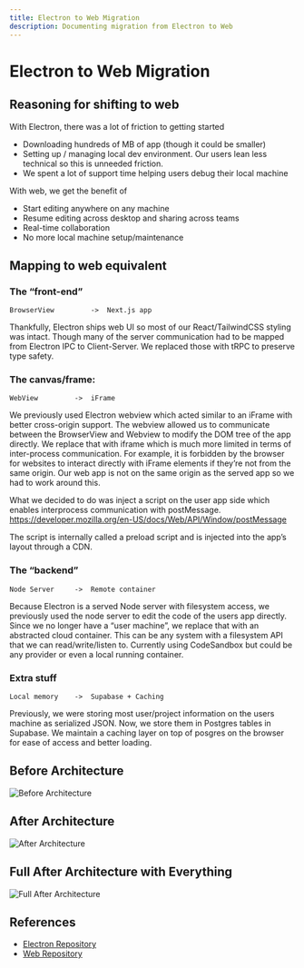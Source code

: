 ```yaml
---
title: Electron to Web Migration
description: Documenting migration from Electron to Web
---
```


# Electron to Web Migration

## Reasoning for shifting to web

With Electron, there was a lot of friction to getting started
- Downloading hundreds of MB of app (though it could be smaller)
- Setting up / managing local dev environment. Our users lean less technical so this is unneeded friction.
- We spent a lot of support time helping users debug their local machine

With web, we get the benefit of
- Start editing anywhere on any machine
- Resume editing across desktop and sharing across teams
- Real-time collaboration
- No more local machine setup/maintenance

## Mapping to web equivalent

### The “front-end”
```
BrowserView 		-> 	Next.js app
```

Thankfully, Electron ships web UI so most of our React/TailwindCSS styling was intact. Though many of the server communication had to be mapped from Electron IPC to Client-Server. We replaced those with tRPC to preserve type safety.

### The canvas/frame:
```
WebView 		-> 	iFrame
```

We previously used Electron webview which acted similar to an iFrame with better cross-origin support. The webview allowed us to communicate between the BrowserView and Webview to modify the DOM tree of the app directly. We replace that with iframe which is much more limited in terms of inter-process communication. For example, it is forbidden by the browser for websites to interact directly with iFrame elements if they’re not from the same origin. Our web app is not on the same origin as the served app so we had to work around this. 

What we decided to do was inject a script on the user app side which enables interprocess communication with postMessage. 
https://developer.mozilla.org/en-US/docs/Web/API/Window/postMessage

The script is internally called a preload script and is injected into the app’s layout through a CDN.

### The “backend”
```
Node Server		-> 	Remote container
```
Because Electron is a served Node server with filesystem access, we previously used the node server to edit the code of the users app directly. Since we no longer have a “user machine”, we replace that with an abstracted cloud container. This can be any system with a filesystem API that we can read/write/listen to. Currently using CodeSandbox but could be any provider or even a local running container. 

### Extra stuff
```
Local memory 	->	Supabase + Caching
```
Previously, we were storing most user/project information on the users machine as serialized JSON. Now, we store them in Postgres tables in Supabase. We maintain a caching layer on top of posgres on the browser for ease of access and better loading. 

## Before Architecture

![Before Architecture](/images/electron-to-web-before.png)

## After Architecture
![After Architecture](/images/electron-to-web-after.png)

## Full After Architecture with Everything

![Full After Architecture](/images/full-architecture.png)

## References

- [Electron Repository](https://github.com/onlook-dev/desktop)
- [Web Repository](https://github.com/onlook-dev/onlook)